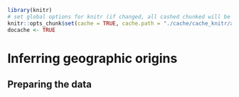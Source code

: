 ```r
library(knitr)
# set global options for knitr (if changed, all cashed chunked will be rerun!)
knitr::opts_chunk$set(cache = TRUE, cache.path = "./cache/cache_knitr/assignment/", fig.path = "./cache/fig_knitr/assignment/", global.par = TRUE, fig.align = "center", error = TRUE) # use dpi=100 for small pdfs
docache <- TRUE
```

# Inferring geographic origins {#assignment}

## Preparing the data

